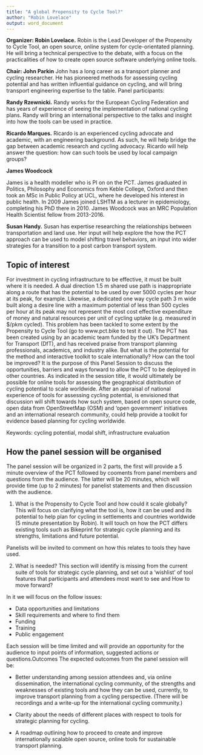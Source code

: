 ```yaml
---
title: "A global Propensity to Cycle Tool?"
author: "Robin Lovelace"
output: word_document
---
```


**Organizer: Robin Lovelace.**
Robin is the Lead Developer of the Propensity to Cycle Tool, an open source, online
system for cycle-orientated planning. He will bring a technical perspective to the
debate, with a focus on the practicalities of how to create open source software
underlying online tools.

**Chair: John Parkin**
John has a long career as a transport planner and cycling researcher. He has
pioneered methods for assessing cycling potential and has written influential
guidance on cycling, and will bring transport engineering expertise to the table.
Panel participants:

**Randy Rzewnicki.**
Randy works for the European Cycling Federation and has years of experience of
seeing the implementation of national cycling plans. Randy will bring an
international perspective to the talks and insight into how the tools can be used in
practice.

**Ricardo Marques.**
Ricardo is an experienced cycling advocate and academic, with an engineering
background. As such, he will help bridge the gap between academic research and
cycling advocacy. Ricardo will help answer the question: how can such tools be used
by local campaign groups?

**James Woodcock**

James is a health modeller who is PI on on the PCT. James graduated in Politics, Philosophy and Economics from Keble College, Oxford and then took an MSc in Public Policy at UCL, where he developed his interest in public health.  In 2009 James joined LSHTM as a lecturer in epidemiology, completing his PhD there in 2010. James Woodcock was an MRC Population Health Scientist fellow from 2013-2016. 

**Susan Handy.**
Susan has expertise researching the relationships between transportation and land use. Her input will help explore the how the PCT approach can be used to model shifting travel behaviors, an input into wider strategies for a transition to a post carbon transport system.



## Topic of interest

For investment in cycling infrastructure to be effective, it must be built where it is
needed. A dual direction 1.5 m shared use path is inappropriate along a route that
has the potential to be used by over 5000 cycles per hour at its peak, for example.
Likewise, a dedicated one way cycle path 3 m wide built along a desire line with a
maximum potential of less than 500 cycles per hour at its peak may not represent
the most cost effective expenditure of money and natural resources per unit of
cycling uptake (e.g. measured in $/pkm cycled). This problem has been tackled to
some extent by the Propensity to Cycle Tool (go to www.pct.bike to test it out). The PCT has been created using by an academic team funded by the UK's Department for
Transport (DfT), and has received praise from transport planning professionals,
academics, and industry alike. But what is the potential for the method and
interactive toolkit to scale internationally? How can the tool be improved? It is the
purpose of this Panel Session to discuss the opportunities, barriers and ways
forward to allow the PCT to be deployed in other countries. As indicated in the
session title, it would ultimately be possible for online tools for assessing the
geographical distribution of cycling potential to scale worldwide. After an appraisal
of national experience of tools for assessing cycling potential, is envisioned that
discussion will shift towards how such system, based on open source code, open
data from OpenStreetMap (OSM) and 'open government' initiatives and an
international research community, could help provide a toolkit for evidence based
planning for cycling worldwide.

Keywords: cycling potential, modal shift, infrastructure evaluation

## How the panel session will be organised

The panel session will be organized in 2 parts, the first will provide a 5 minute overview of the PCT followed by cooments from panel members and questions from the audience. The latter will be 20 minutes, which will provide time (up to 2 minutes) for panelist statements and then discussion with the audience.

1. What is the Propensity to Cycle Tool and how could it scale globally? This will focus on clarifying what the tool is, how it can be used and its potential to help plan for cycling in settlements and countries worldwide (5 minute presentation by Robin). It will touch on how the PCT differs existing tools such as Bikeprint for strategic cycle planning and its strengths, limitations and future potential. 

Panelists will be invited to comment on how this relates to tools they have used.

2. What is needed? This section will identify is missing from the current suite of tools for strategic cycle planning, and set out a ‘wishlist’ of tool features that participants and attendees most want to see and How to move forward? 

In it we will focus on the follow issues:

- Data opportunities and limitations
- Skill requirements and where to find them
- Funding
- Training
- Public engagement

Each session will be time limited and will provide an opportunity for the audience to input points of information, suggested actions or questions.Outcomes
The expected outcomes from the panel session will be:

- Better understanding among session attendees and, via online dissemination, the international cycling community, of the strengths and weaknesses of existing tools and how they can be used, currently, to improve transport planning from a cycling perspective. (There will be recordings and a write-up for the international cycling community.)

- Clarity about the needs of different places with respect to tools for strategic planning for cycling.

- A roadmap outlining how to proceed to create and improve internationally
scalable open source, online tools for sustainable transport planning.


